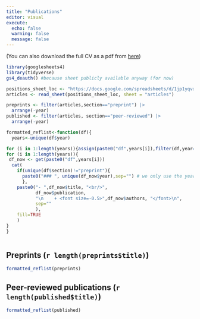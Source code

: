 ---
title: "Publications"
editor: visual
execute:
  echo: false
  warning: false
  message: false
---

(You can also download the full CV as a pdf from [here](https://github.com/mdahirel/cv/raw/main/cv.pdf){target="_blank"})

```{r}
library(googlesheets4)
library(tidyverse)
gs4_deauth() #because sheet publicly available anyway (for now)
```

```{r import_info}
positions_sheet_loc <- "https://docs.google.com/spreadsheets/d/1jp1yqvxYUha9-qZaZo9paw5xSWYupKOTFZghIU39RsY"
articles <- read_sheet(positions_sheet_loc, sheet = "articles")

preprints <- filter(articles,section=="preprint") |> 
  arrange(-year)
published <- filter(articles, section=="peer-reviewed") |> 
  arrange(-year)
```

```{r functions}
formatted_reflist<-function(df){
  years<-unique(df$year)

for (i in 1:length(years)){assign(paste0("df",years[i]),filter(df,year==years[i]))}
for (i in 1:length(years)){
 df_now <- get(paste0("df",years[i]))
  cat(
    if(unique(df$section)!="preprint"){
      paste0("### ", unique(df_now$year),sep="") # we only use the year breaks for peer-reviewed, not preprints
      }, 
    paste0("- ",df_now$title, "<br/>",  
           df_now$publication, 
           "\n    + <font size=-0.5>",df_now$authors, "</font>\n",
           sep=""
           ),
    fill=TRUE
    )
}
}



```

## Preprints (`r length(preprints$title)`)

```{r results='asis'}
formatted_reflist(preprints)
```

## Peer-reviewed publications (`r length(published$title)`)

```{r results='asis'}
formatted_reflist(published)
```

